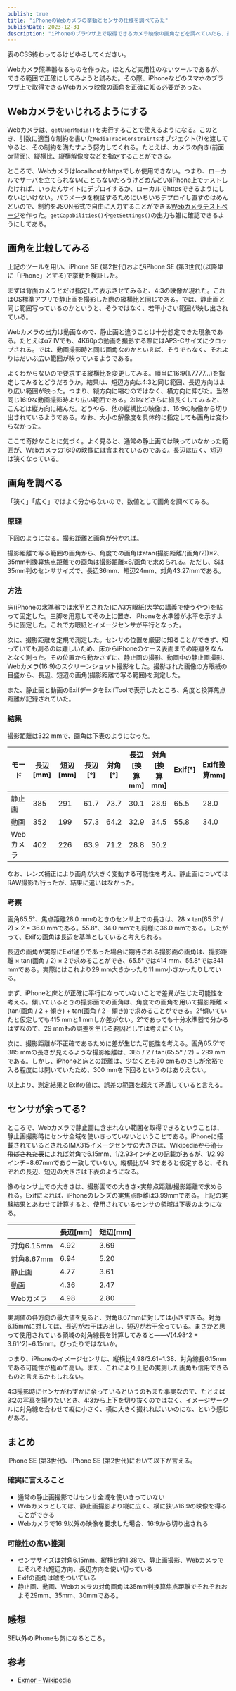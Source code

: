 ```yaml
---
publish: true
title: "iPhoneのWebカメラの挙動とセンサの仕様を調べてみた"
publishDate: 2023-12-31
description: "iPhoneのブラウザ上で取得できるカメラ映像の画角などを調べていたら、最終的にイメージセンサとかイメージサークルの大きさにまでたどり着いた話。"
---
```



表のCSS終わってるけどゆるしてください。

Webカメラ照準器なるものを作った。ほとんど実用性のないツールであるが、できる範囲で正確にしてみようと試みた。その際、iPhoneなどのスマホのブラウザ上で取得できるWebカメラ映像の画角を正確に知る必要があった。

## Webカメラをいじれるようにする

Webカメラは、`getUserMedia()`を実行することで使えるようになる。このとき、引数に適当な制約を書いた`MediaTrackConstraints`オブジェクト(?)を渡してやると、その制約を満たすよう努力してくれる。たとえば、カメラの向き(前面or背面)、縦横比、縦横解像度などを指定することができる。

ところで、Webカメラはlocalhostかhttpsでしか使用できない。つまり、ローカルでサーバを立てられない(こともないだろうけどめんどい)iPhone上でテストしたければ、いったんサイトにデプロイするか、ローカルでhttpsできるようにしないといけない。パラメータを検証するためにいちいちデプロイし直すのはめんどいので、制約をJSON形式で自由に入力することができる[Webカメラテストページ](/misc/webCameraTest/)を作った。`getCapabilities()`や`getSettings()`の出力も雑に確認できるようにしてある。

## 画角を比較してみる

上記のツールを用い、iPhone SE (第2世代)およびiPhone SE (第3世代)(以降単に「iPhone」とする)で挙動を検証した。

まずは背面カメラとだけ指定して表示させてみると、4:3の映像が現れた。これはOS標準アプリで静止画を撮影した際の縦横比と同じである。では、静止画と同じ範囲写っているのかというと、そうではなく、若干小さい範囲が映し出されている。

Webカメラの出力は動画なので、静止画と違うことは十分想定できた現象である。たとえばα7 IVでも、4K60pの動画を撮影する際にはAPS-Cサイズにクロップされる。では、動画撮影時と同じ画角なのかといえば、そうでもなく、それよりはだいぶ広い範囲が映っているようである。

よくわからないので要求する縦横比を変更してみる。順当に16:9(1.7777...)を指定してみるとどうだろうか。結果は、短辺方向は4:3と同じ範囲、長辺方向はより広い範囲が映った。つまり、縦方向に縮むのではなく、横方向に伸びた。当然同じ16:9な動画撮影時より広い範囲である。2:1などさらに細長くしてみると、こんどは縦方向に縮んだ。どうやら、他の縦横比の映像は、16:9の映像から切り出されているようである。なお、大小の解像度を具体的に指定しても画角は変わらなかった。

ここで奇妙なことに気づく。よく見ると、通常の静止画では映っていなかった範囲が、Webカメラの16:9の映像には含まれているのである。長辺は広く、短辺は狭くなっている。

## 画角を調べる

「狭く」「広く」ではよく分からないので、数値として画角を調べてみる。

### 原理

下図のようになる。撮影距離と画角が分かれば。

撮影距離で写る範囲の画角から、角度での画角はatan(撮影距離/(画角/2))×2、35mm判換算焦点距離での画角は撮影距離×S/画角で求められる。ただし、Sは35mm判のセンササイズで、長辺36mm、短辺24mm、対角43.27mmである。

### 方法

床(iPhoneの水準器では水平とされた)にA3方眼紙(大学の講義で使うやつ)を貼って固定した。三脚を用意してその上に置き、iPhoneを水準器が水平を示すように固定した。これで方眼紙とイメージセンサが平行となった。

次に、撮影距離を定規で測定した。センサの位置を厳密に知ることができず、知っていても測るのは難しいため、床からiPhoneのケース表面までの距離をなんとなく測った。その位置から動かさずに、静止画の撮影、動画中の静止画撮影、Webカメラ(16:9)のスクリーンショット撮影をした。撮影された画像の方眼紙の目盛から、長辺、短辺の画角(撮影距離で写る範囲)を測定した。

また、静止画と動画のExifデータをExifToolで表示したところ、角度と換算焦点距離が記録されていた。

### 結果

撮影距離は322 mmで、画角は下表のようになった。

| モード | 長辺[mm] | 短辺[mm] | 長辺[°] | 対角[°] | 長辺[換算mm] | 対角[換算mm] | Exif[°] | Exif[換算mm] |
| - | - | - | - | - | - | - | - | - |
| 静止画 | 385 | 291 | 61.7 | 73.7 | 30.1 | 28.9 | 65.5 | 28.0 |
| 動画 | 352 | 199 | 57.3 | 64.2 | 32.9 | 34.5 | 55.8 | 34.0 |
| Webカメラ | 402 | 226 | 63.9 | 71.2 | 28.8 | 30.2 |  |  |

なお、レンズ補正により画角が大きく変動する可能性を考え、静止画についてはRAW撮影も行ったが、結果に違いはなかった。

### 考察

画角65.5°、焦点距離28.0 mmのときのセンサ上での長さは、28 × tan(65.5° / 2) × 2 = 36.0 mmである。55.8°、34.0 mmでも同様に36.0 mmである。したがって、Exifの画角は長辺を基準としていると考えられる。

長辺の画角が実際にExif通りであった場合に期待される撮影面の画角は、撮影距離 × tan(画角 / 2) × 2で求めることができ、65.5°では414 mm、55.8°では341 mmである。実際にはこれより29 mm大きかったり11 mm小さかったりしている。

まず、iPhoneと床とが正確に平行になっていないことで差異が生じた可能性を考える。傾いているときの撮影面での画角は、角度での画角を用いて撮影距離 × (tan(画角 / 2 + 傾き) + tan(画角 / 2 - 傾き))で求めることができる。2°傾いていたと仮定しても415 mmと1 mmしか差がない。2°であっても十分水準器で分かるはずなので、29 mmもの誤差を生じる要因としては考えにくい。

次に、撮影距離が不正確であるために差が生じた可能性を考える。画角65.5°で385 mmの長さが見えるような撮影距離は、385 / 2 / tan(65.5° / 2) = 299 mmである。しかし、iPhoneと床との距離は、少なくとも30 cmものさしが余裕で入る程度には開いていたため、300 mmを下回るというのはありえない。

以上より、測定結果とExifの値は、誤差の範囲を超えて矛盾していると言える。

## センサが余ってる?

ところで、Webカメラで静止画に含まれない範囲を取得できるということは、静止画撮影時にセンサ全域を使いきっていないということである。iPhoneに搭載されているとされるIMX315イメージセンサの大きさは、Wikipedia~~から消し飛ばされた表~~によれば対角で6.15mm、1/2.93インチとの記載があるが、1/2.93インチ=8.67mmであり一致していない。縦横比が4:3であると仮定すると、それぞれの長辺、短辺の大きさは下表のようになる。

像のセンサ上での大きさは、撮影面での大きさ×実焦点距離/撮影距離で求められる。Exifによれば、iPhoneのレンズの実焦点距離は3.99mmである。上記の実験結果とあわせて計算すると、使用されているセンサの領域は下表のようになる。

|  | 長辺[mm] | 短辺[mm] |
| - | - | - |
| 対角6.15mm | 4.92 | 3.69 |
| 対角8.67mm | 6.94 | 5.20 |
| 静止画 | 4.77 | 3.61 |
| 動画 | 4.36 | 2.47 |
| Webカメラ | 4.98 | 2.80 |

実測値の各方向の最大値を見ると、対角8.67mmに対しては小さすぎる。対角6.15mmに対しては、長辺が若干はみ出し、短辺が若干余っている。まさかと思って使用されている領域の対角線長を計算してみると——√(4.98^2 + 3.61^2)=6.15mm。ぴったりではないか。

つまり、iPhoneのイメージセンサは、縦横比4.98/3.61=1.38、対角線長6.15mmである可能性が極めて高い。また、これにより上記の実測した画角も信用できるものと言えるかもしれない。

4:3撮影時にセンサがわずかに余っているというのもまた事実なので、たとえば3:2の写真を撮りたいとき、4:3から上下を切り抜くのではなく、イメージサークルに対角線を合わせて縦に小さく、横に大きく撮れればいいのにな、という感じがある。

## まとめ

iPhone SE (第3世代)、iPhone SE (第2世代)において以下が言える。

### 確実に言えること

- 通常の静止画撮影ではセンサ全域を使いきっていない
- Webカメラとしては、静止画撮影より縦に広く、横に狭い16:9の映像を得ることができる
- Webカメラで16:9以外の映像を要求した場合、16:9から切り出される

### 可能性の高い推測

- センササイズは対角6.15mm、縦横比約1.38で、静止画撮影、Webカメラではそれぞれ短辺方向、長辺方向を使い切っている
- Exifの画角は嘘をついている
- 静止画、動画、Webカメラの対角画角は35mm判換算焦点距離でそれぞれおよそ29mm、35mm、30mmである。

## 感想

SE以外のiPhoneも気になるところ。

## 参考

- [Exmor - Wikipedia](https://en.wikipedia.org/w/index.php?title=Exmor&oldid=1156115127)